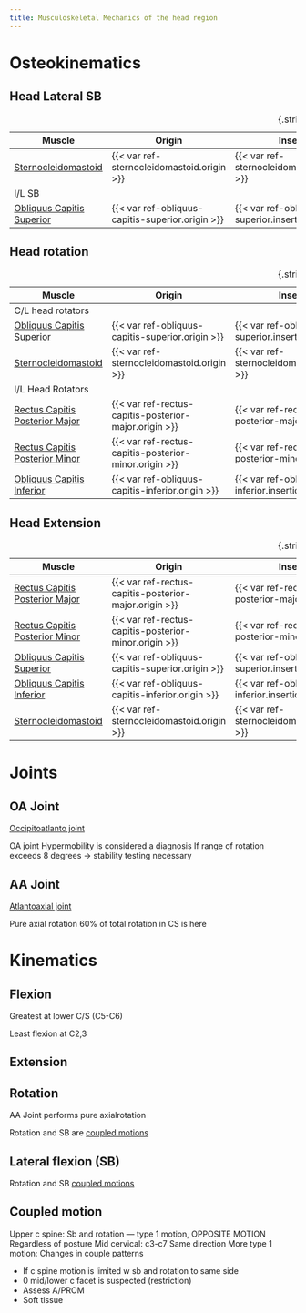 ```yaml
---
title: Musculoskeletal Mechanics of the head region
---
```



# Osteokinematics

## Head Lateral SB

| Muscle  | Origin | Insertion | Nerve | Action |
|------|--------|-------|----------|--------|
| [Sternocleidomastoid]({{< var ref-sternocleidomastoid.path >}}) | {{< var ref-sternocleidomastoid.origin >}} | {{< var ref-sternocleidomastoid.insertion >}} | {{< var ref-sternocleidomastoid.nerve >}} | {{< var ref-sternocleidomastoid.action >}} |
| I/L SB | | | | |
| [Obliquus Capitis Superior]({{< var ref-obliquus-capitis-superior.path >}}) | {{< var ref-obliquus-capitis-superior.origin >}} | {{< var ref-obliquus-capitis-superior.insertion >}} | {{< var ref-obliquus-capitis-superior.nerve >}} | {{< var ref-obliquus-capitis-superior.action >}} |
: {.striped .hover}

## Head rotation

| Muscle  | Origin | Insertion | Nerve | Action |
|------|--------|-------|----------|--------|
| C/L head rotators | | | | |
| [Obliquus Capitis Superior]({{< var ref-obliquus-capitis-superior.path >}}) | {{< var ref-obliquus-capitis-superior.origin >}} | {{< var ref-obliquus-capitis-superior.insertion >}} | {{< var ref-obliquus-capitis-superior.nerve >}} | {{< var ref-obliquus-capitis-superior.action >}} |
| [Sternocleidomastoid]({{< var ref-sternocleidomastoid.path >}}) | {{< var ref-sternocleidomastoid.origin >}} | {{< var ref-sternocleidomastoid.insertion >}} | {{< var ref-sternocleidomastoid.nerve >}} | {{< var ref-sternocleidomastoid.action >}} |
| I/L Head Rotators | | | | |
| [Rectus Capitis Posterior Major]({{< var ref-rectus-capitis-posterior-major.path >}}) | {{< var ref-rectus-capitis-posterior-major.origin >}} | {{< var ref-rectus-capitis-posterior-major.insertion >}} | {{< var ref-rectus-capitis-posterior-major.nerve >}} | {{< var ref-rectus-capitis-posterior-major.action >}} |
|[Rectus Capitis Posterior Minor]({{< var ref-rectus-capitis-posterior-minor.path >}}) | {{< var ref-rectus-capitis-posterior-minor.origin >}} | {{< var ref-rectus-capitis-posterior-minor.insertion >}} | {{< var ref-rectus-capitis-posterior-minor.nerve >}} | {{< var ref-rectus-capitis-posterior-minor.action >}} |
| [Obliquus Capitis Inferior]({{< var ref-obliquus-capitis-inferior.path >}}) | {{< var ref-obliquus-capitis-inferior.origin >}} | {{< var ref-obliquus-capitis-inferior.insertion >}} | {{< var ref-obliquus-capitis-inferior.nerve >}} | {{< var ref-obliquus-capitis-inferior.action >}} |

: {.striped .hover}


## Head Extension
| Muscle  | Origin | Insertion | Nerve | Action |
|------|--------|-------|----------|--------|
| [Rectus Capitis Posterior Major]({{< var ref-rectus-capitis-posterior-major.path >}}) | {{< var ref-rectus-capitis-posterior-major.origin >}} | {{< var ref-rectus-capitis-posterior-major.insertion >}} | {{< var ref-rectus-capitis-posterior-major.nerve >}} | {{< var ref-rectus-capitis-posterior-major.action >}} |
|[Rectus Capitis Posterior Minor]({{< var ref-rectus-capitis-posterior-minor.path >}}) | {{< var ref-rectus-capitis-posterior-minor.origin >}} | {{< var ref-rectus-capitis-posterior-minor.insertion >}} | {{< var ref-rectus-capitis-posterior-minor.nerve >}} | {{< var ref-rectus-capitis-posterior-minor.action >}} |
| [Obliquus Capitis Superior]({{< var ref-obliquus-capitis-superior.path >}}) | {{< var ref-obliquus-capitis-superior.origin >}} | {{< var ref-obliquus-capitis-superior.insertion >}} | {{< var ref-obliquus-capitis-superior.nerve >}} | {{< var ref-obliquus-capitis-superior.action >}} |
| [Obliquus Capitis Inferior]({{< var ref-obliquus-capitis-inferior.path >}}) | {{< var ref-obliquus-capitis-inferior.origin >}} | {{< var ref-obliquus-capitis-inferior.insertion >}} | {{< var ref-obliquus-capitis-inferior.nerve >}} | {{< var ref-obliquus-capitis-inferior.action >}} |
| [Sternocleidomastoid]({{< var ref-sternocleidomastoid.path >}}) | {{< var ref-sternocleidomastoid.origin >}} | {{< var ref-sternocleidomastoid.insertion >}} | {{< var ref-sternocleidomastoid.nerve >}} | {{< var ref-sternocleidomastoid.action >}} |

: {.striped .hover}


# Joints


## OA Joint

[Occipitoatlanto joint]({{< var ref-occipitoatlanto-joint.path >}})

OA joint
Hypermobility is considered a diagnosis
If range of rotation exceeds 8 degrees → stability testing necessary


## AA Joint

[Atlantoaxial joint]({{< var ref-atlantoaxial-joint.path >}})

Pure axial rotation
60% of total rotation in CS is here



# Kinematics

## Flexion

Greatest at lower C/S (C5-C6)

Least flexion at C2,3


## Extension



## Rotation

AA Joint performs pure axialrotation

Rotation and SB are [coupled motions](#coupled-motion)


## Lateral flexion (SB)
Rotation and SB [coupled motions](#coupled-motion)



## Coupled motion {#coupled-motion}

Upper c spine: Sb and rotation — type 1 motion, OPPOSITE MOTION
Regardless of posture
Mid cervical: c3-c7
Same direction
More type 1 motion: Changes in couple patterns 


:::{.callout-tip title="Clinical signifiance"}

- If c spine motion is limited w sb and rotation to same side
- 0 mid/lower c facet is suspected (restriction) 
- Assess A/PROM
- Soft tissue
:::